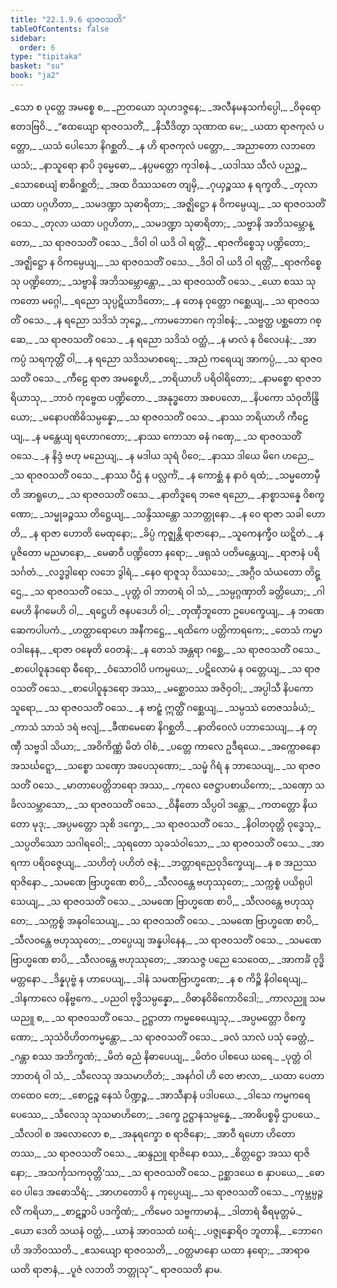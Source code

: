```yaml
---
title: "22.1.9.6 ရာဇဝသတိ"
tableOfContents: false
sidebar:
  order: 6
type: "tipitaka"
basket: "su"
book: "ja2"
---
```



<DynamicBreadcrumb />

<Division number="1471" book="ja2" e="ch" v="23" p="290">

<Paragraph number="2810" type="verses" book="ja2">
_သော စ ပုတ္တေ အမစ္စေ စ,_  
_ဉာတယော သုဟဒဇ္ဇနေ;_  
_အလီနမနသင်္ကပ္ပေါ,_  
_ဝိဓုရော ဧတဒဗြဝိ._  

</Paragraph>

</Division>
<Division number="1472" book="ja2" e="ch" v="23" p="290">

<Paragraph number="2811" type="verses" book="ja2">
_“ဧထယျော ရာဇဝသတိံ,_  
_နိသီဒိတွာ သုဏာထ မေ;_  
_ယထာ ရာဇကုလံ ပတ္တော,_  
_ယသံ ပေါသော နိဂစ္ဆတိ._  

</Paragraph>

</Division>
<Division number="1473" book="ja2" e="ch" v="23" p="290">

<Paragraph number="2812" type="verses" book="ja2">
_န ဟိ ရာဇကုလံ ပတ္တော,_  
_အညာတော လဘတေ ယသံ;_  
_နာသူရော နာပိ ဒုမ္မေဓော,_  
_နပ္ပမတ္တော ကုဒါစနံ._  

</Paragraph>

</Division>
<Division number="1474" book="ja2" e="ch" v="23" p="290">

<Paragraph number="2813" type="verses" book="ja2">
_ယဒါဿ သီလံ ပညဉ္စ,_  
_သောစေယျံ စာဓိဂစ္ဆတိ;_  
_အထ ဝိဿသတေ တျမှိ,_  
_ဂုယှဉ္စဿ န ရက္ခတိ._  

</Paragraph>

</Division>
<Division number="1475" book="ja2" e="ch" v="23" p="290">

<Paragraph number="2814" type="verses" book="ja2">
_တုလာ ယထာ ပဂ္ဂဟိတာ,_  
_သမဒဏ္ဍာ သုဓာရိတာ;_  
_အဇ္ဈိဋ္ဌော န ဝိကမ္ပေယျ,_  
_သ ရာဇဝသတိံ ဝသေ._  

</Paragraph>

</Division>
<Division number="1476" book="ja2" e="ch" v="23" p="290">

<Paragraph number="2815" type="verses" book="ja2">
_တုလာ ယထာ ပဂ္ဂဟိတာ,_  
_သမဒဏ္ဍာ သုဓာရိတာ;_  
_သဗ္ဗာနိ အဘိသမ္ဘောန္တော,_  
_သ ရာဇဝသတိံ ဝသေ._  

</Paragraph>

</Division>
<Division number="1477" book="ja2" e="ch" v="23" p="290">

<Paragraph number="2816" type="verses" book="ja2">
_ဒိဝါ ဝါ ယဒိ ဝါ ရတ္တိံ,_  
_ရာဇကိစ္စေသု ပဏ္ဍိတော;_  
_အဇ္ဈိဋ္ဌော န ဝိကမ္ပေယျ,_  
_သ ရာဇဝသတိံ ဝသေ._  

</Paragraph>

</Division>
<Division number="1478" book="ja2" e="ch" v="23" p="291">

<Paragraph number="2817" type="verses" book="ja2">
_ဒိဝါ ဝါ ယဒိ ဝါ ရတ္တိံ,_  
_ရာဇကိစ္စေသု ပဏ္ဍိတော;_  
_သဗ္ဗာနိ အဘိသမ္ဘောန္တော,_  
_သ ရာဇဝသတိံ ဝသေ._  

</Paragraph>

</Division>
<Division number="1479" book="ja2" e="ch" v="23" p="291">

<Paragraph number="2818" type="verses" book="ja2">
_ယော စဿ သုကတော မဂ္ဂေါ,_  
_ရညော သုပ္ပဋိယာဒိတော;_  
_န တေန ဝုတ္တော ဂစ္ဆေယျ,_  
_သ ရာဇဝသတိံ ဝသေ._  

</Paragraph>

</Division>
<Division number="1480" book="ja2" e="ch" v="23" p="291">

<Paragraph number="2819" type="verses" book="ja2">
_န ရညော သဒိသံ ဘုဉ္ဇေ,_  
_ကာမဘောဂေ ကုဒါစနံ;_  
_သဗ္ဗတ္ထ ပစ္ဆတော ဂစ္ဆေ,_  
_သ ရာဇဝသတိံ ဝသေ._  

</Paragraph>

</Division>
<Division number="1481" book="ja2" e="ch" v="23" p="291">

<Paragraph number="2820" type="verses" book="ja2">
_န ရညော သဒိသံ ဝတ္ထံ,_  
_န မာလံ န ဝိလေပနံ;_  
_အာကပ္ပံ သရကုတ္တိံ ဝါ,_  
_န ရညော သဒိသမာစရေ;_  
_အညံ ကရေယျ အာကပ္ပံ,_  
_သ ရာဇဝသတိံ ဝသေ._  

</Paragraph>

</Division>
<Division number="1482" book="ja2" e="ch" v="23" p="291">

<Paragraph number="2821" type="verses" book="ja2">
_ကီဠေ ရာဇာ အမစ္စေဟိ,_  
_ဘရိယာဟိ ပရိဝါရိတော;_  
_နာမစ္စော ရာဇဘရိယာသု,_  
_ဘာဝံ ကုဗ္ဗေထ ပဏ္ဍိတော._  

</Paragraph>

</Division>
<Division number="1483" book="ja2" e="ch" v="23" p="291">

<Paragraph number="2822" type="verses" book="ja2">
_အနုဒ္ဓတော အစပလော,_  
_နိပကော သံဝုတိန္ဒြိယော;_  
_မနောပဏိဓိသမ္ပန္နော,_  
_သ ရာဇဝသတိံ ဝသေ._  

</Paragraph>

</Division>
<Division number="1484" book="ja2" e="ch" v="23" p="291">

<Paragraph number="2823" type="verses" book="ja2">
_နာဿ ဘရိယာဟိ ကီဠေယျ,_  
_န မန္တေယျ ရဟောဂတော;_  
_နာဿ ကောသာ ဓနံ ဂဏှေ,_  
_သ ရာဇဝသတိံ ဝသေ._  

</Paragraph>

</Division>
<Division number="1485" book="ja2" e="ch" v="23" p="291">

<Paragraph number="2824" type="verses" book="ja2">
_န နိဒ္ဒံ ဗဟု မညေယျ,_  
_န မဒါယ သုရံ ပိဝေ;_  
_နာဿ ဒါယေ မိဂေ ဟညေ,_  
_သ ရာဇဝသတိံ ဝသေ._  

</Paragraph>

</Division>
<Division number="1486" book="ja2" e="ch" v="23" p="291">

<Paragraph number="2825" type="verses" book="ja2">
_နာဿ ပီဌံ န ပလ္လင်္ကံ,_  
_န ကောစ္ဆံ န နာဝံ ရထံ;_  
_သမ္မတောမှီတိ အာရူဟေ,_  
_သ ရာဇဝသတိံ ဝသေ._  

</Paragraph>

</Division>
<Division number="1487" book="ja2" e="ch" v="23" p="291">

<Paragraph number="2826" type="verses" book="ja2">
_နာတိဒူရေ ဘဇေ ရညော,_  
_နာစ္စာသန္နေ ဝိစက္ခဏော;_  
_သမ္မုခဉ္စဿ တိဋ္ဌေယျ,_  
_သန္ဒိဿန္တော သဘတ္တုနော._  

</Paragraph>

</Division>
<Division number="1488" book="ja2" e="ch" v="23" p="291">

<Paragraph number="2827" type="verses" book="ja2">
_န ဝေ ရာဇာ သခါ ဟောတိ,_  
_န ရာဇာ ဟောတိ မေထုနော;_  
_ခိပ္ပံ ကုဇ္ဈန္တိ ရာဇာနော,_  
_သူကေနက္ခီဝ ဃဋ္ဋိတံ._  

</Paragraph>

</Division>
<Division number="1489" book="ja2" e="ch" v="23" p="291">

<Paragraph number="2828" type="verses" book="ja2">
_န ပူဇိတော မညမာနော,_  
_မေဓာဝီ ပဏ္ဍိတော နရော;_  
_ဖရုသံ ပတိမန္တေယျ,_  
_ရာဇာနံ ပရိသင်္ဂတံ._  

</Paragraph>

</Division>
<Division number="1490" book="ja2" e="ch" v="23" p="292">

<Paragraph number="2829" type="verses" book="ja2">
_လဒ္ဓဒွါရော လဘေ ဒွါရံ,_  
_နေဝ ရာဇူသု ဝိဿသေ;_  
_အဂ္ဂီဝ သံယတော တိဋ္ဌေ,_  
_သ ရာဇဝသတိံ ဝသေ._  

</Paragraph>

</Division>
<Division number="1491" book="ja2" e="ch" v="23" p="292">

<Paragraph number="2830" type="verses" book="ja2">
_ပုတ္တံ ဝါ ဘာတရံ ဝါ သံ,_  
_သမ္ပဂ္ဂဏှာတိ ခတ္တိယော;_  
_ဂါမေဟိ နိဂမေဟိ ဝါ,_  
_ရဋ္ဌေဟိ ဇနပဒေဟိ ဝါ;_  
_တုဏှီဘူတော ဥပေက္ခေယျ,_  
_န ဘဏေ ဆေကပါပကံ._  

</Paragraph>

</Division>
<Division number="1492" book="ja2" e="ch" v="23" p="292">

<Paragraph number="2831" type="verses" book="ja2">
_ဟတ္ထာရောဟေ အနီကဋ္ဌေ,_  
_ရထိကေ ပတ္တိကာရကေ;_  
_တေသံ ကမ္မာဝဒါနေန,_  
_ရာဇာ ဝဍ္ဎေတိ ဝေတနံ;_  
_န တေသံ အန္တရာ ဂစ္ဆေ,_  
_သ ရာဇဝသတိံ ဝသေ._  

</Paragraph>

</Division>
<Division number="1493" book="ja2" e="ch" v="23" p="292">

<Paragraph number="2832" type="verses" book="ja2">
_စာပေါဝူနုဒရော ဓီရော,_  
_ဝံသောဝါပိ ပကမ္ပယေ;_  
_ပဋိလောမံ န ဝတ္တေယျ,_  
_သ ရာဇဝသတိံ ဝသေ._  

</Paragraph>

</Division>
<Division number="1494" book="ja2" e="ch" v="23" p="292">

<Paragraph number="2833" type="verses" book="ja2">
_စာပေါဝူနုဒရော အဿ,_  
_မစ္ဆောဝဿ အဇိဝှဝါ;_  
_အပ္ပါသီ နိပကော သူရော,_  
_သ ရာဇဝသတိံ ဝသေ._  

</Paragraph>

</Division>
<Division number="1495" book="ja2" e="ch" v="23" p="292">

<Paragraph number="2834" type="verses" book="ja2">
_န ဗာဠှံ ဣတ္ထိံ ဂစ္ဆေယျ,_  
_သမ္ပဿံ တေဇသင်္ခယံ;_  
_ကာသံ သာသံ ဒရံ ဗလျံ,_  
_ခီဏမေဓော နိဂစ္ဆတိ._  

</Paragraph>

</Division>
<Division number="1496" book="ja2" e="ch" v="23" p="292">

<Paragraph number="2835" type="verses" book="ja2">
_နာတိဝေလံ ပဘာသေယျ,_  
_န တုဏှီ သဗ္ဗဒါ သိယာ;_  
_အဝိကိဏ္ဏံ မိတံ ဝါစံ,_  
_ပတ္တေ ကာလေ ဥဒီရယေ._  

</Paragraph>

</Division>
<Division number="1497" book="ja2" e="ch" v="23" p="292">

<Paragraph number="2836" type="verses" book="ja2">
_အက္ကောဓနော အသင်္ဃဋ္ဋော,_  
_သစ္စော သဏှော အပေသုဏော;_  
_သမ္ဖံ ဂိရံ န ဘာသေယျ,_  
_သ ရာဇဝသတိံ ဝသေ._  

</Paragraph>

</Division>
<Division number="1498" book="ja2" e="ch" v="23" p="292">

<Paragraph number="2837" type="verses" book="ja2">
_မာတာပေတ္တိဘရော အဿ,_  
_ကုလေ ဇေဋ္ဌာပစာယိကော;_  
_သဏှော သခိလသမ္ဘာသော,_  
_သ ရာဇဝသတိံ ဝသေ._  

</Paragraph>

</Division>
<Division number="1499" book="ja2" e="ch" v="23" p="292">

<Paragraph number="2838" type="verses" book="ja2">
_ဝိနီတော သိပ္ပဝါ ဒန္တော,_  
_ကတတ္တော နိယတော မုဒု;_  
_အပ္ပမတ္တော သုစိ ဒက္ခော,_  
_သ ရာဇဝသတိံ ဝသေ._  

</Paragraph>

</Division>
<Division number="1500" book="ja2" e="ch" v="23" p="292">

<Paragraph number="2839" type="verses" book="ja2">
_နိဝါတဝုတ္တိ ဝုဒ္ဓေသု,_  
_သပ္ပတိဿော သဂါရဝေါ;_  
_သုရတော သုခသံဝါသော,_  
_သ ရာဇဝသတိံ ဝသေ._  

</Paragraph>

</Division>
<Division number="1501" book="ja2" e="ch" v="23" p="293">

<Paragraph number="2840" type="verses" book="ja2">
_အာရကာ ပရိဝဇ္ဇေယျ,_  
_သဟိတုံ ပဟိတံ ဇနံ;_  
_ဘတ္တာရညေဝုဒိက္ခေယျ,_  
_န စ အညဿ ရာဇိနော._  

</Paragraph>

</Division>
<Division number="1502" book="ja2" e="ch" v="23" p="293">

<Paragraph number="2841" type="verses" book="ja2">
_သမဏေ ဗြာဟ္မဏေ စာပိ,_  
_သီလဝန္တေ ဗဟုဿုတေ;_  
_သက္ကစ္စံ ပယိရုပါသေယျ,_  
_သ ရာဇဝသတိံ ဝသေ._  

</Paragraph>

</Division>
<Division number="1503" book="ja2" e="ch" v="23" p="293">

<Paragraph number="2842" type="verses" book="ja2">
_သမဏေ ဗြာဟ္မဏေ စာပိ,_  
_သီလဝန္တေ ဗဟုဿုတေ;_  
_သက္ကစ္စံ အနုဝါသေယျ,_  
_သ ရာဇဝသတိံ ဝသေ._  

</Paragraph>

</Division>
<Division number="1504" book="ja2" e="ch" v="23" p="293">

<Paragraph number="2843" type="verses" book="ja2">
_သမဏေ ဗြာဟ္မဏေ စာပိ,_  
_သီလဝန္တေ ဗဟုဿုတေ;_  
_တပ္ပေယျ အန္နပါနေန,_  
_သ ရာဇဝသတိံ ဝသေ._  

</Paragraph>

</Division>
<Division number="1505" book="ja2" e="ch" v="23" p="293">

<Paragraph number="2844" type="verses" book="ja2">
_သမဏေ ဗြာဟ္မဏေ စာပိ,_  
_သီလဝန္တေ ဗဟုဿုတေ;_  
_အာသဇ္ဇ ပညေ သေဝေထ,_  
_အာကင်္ခံ ဝုဒ္ဓိမတ္တနော._  

</Paragraph>

</Division>
<Division number="1506" book="ja2" e="ch" v="23" p="293">

<Paragraph number="2845" type="verses" book="ja2">
_ဒိန္နပုဗ္ဗံ န ဟာပေယျ,_  
_ဒါနံ သမဏဗြာဟ္မဏေ;_  
_န စ ကိဉ္စိ နိဝါရေယျ,_  
_ဒါနကာလေ ဝနိဗ္ဗကေ._  

</Paragraph>

</Division>
<Division number="1507" book="ja2" e="ch" v="23" p="293">

<Paragraph number="2846" type="verses" book="ja2">
_ပညဝါ ဗုဒ္ဓိသမ္ပန္နော,_  
_ဝိဓာနဝိဓိကောဝိဒေါ;_  
_ကာလညူ သမယညူ စ,_  
_သ ရာဇဝသတိံ ဝသေ._  

</Paragraph>

</Division>
<Division number="1508" book="ja2" e="ch" v="23" p="293">

<Paragraph number="2847" type="verses" book="ja2">
ဥဋ္ဌာတာ ကမ္မဓေယျေသု,_  
_အပ္ပမတ္တော ဝိစက္ခဏော;_  
_သုသံဝိဟိတကမ္မန္တော,_  
_သ ရာဇဝသတိံ ဝသေ._  

</Paragraph>

</Division>
<Division number="1509" book="ja2" e="ch" v="23" p="293">

<Paragraph number="2848" type="verses" book="ja2">
_ခလံ သာလံ ပသုံ ခေတ္တံ,_  
_ဂန္တာ စဿ အဘိက္ခဏံ;_  
_မိတံ ဓညံ နိဓာပေယျ,_  
_မိတံဝ ပါစယေ ဃရေ._  

</Paragraph>

</Division>
<Division number="1510" book="ja2" e="ch" v="23" p="293">

<Paragraph number="2849" type="verses" book="ja2">
_ပုတ္တံ ဝါ ဘာတရံ ဝါ သံ,_  
_သီလေသု အသမာဟိတံ;_  
_အနင်္ဂဝါ ဟိ တေ ဗာလာ,_  
_ယထာ ပေတာ တထေဝ တေ;_  
_စောဠဉ္စ နေသံ ပိဏ္ဍဉ္စ,_  
_အာသီနာနံ ပဒါပယေ._  

</Paragraph>

</Division>
<Division number="1511" book="ja2" e="ch" v="23" p="293">

<Paragraph number="2850" type="verses" book="ja2">
_ဒါသေ ကမ္မကရေ ပေဿေ,_  
_သီလေသု သုသမာဟိတေ;_  
_ဒက္ခေ ဥဋ္ဌာနသမ္ပန္နေ,_  
_အာဓိပစ္စမှိ ဌာပယေ._  

</Paragraph>

</Division>
<Division number="1512" book="ja2" e="ch" v="23" p="293">

<Paragraph number="2851" type="verses" book="ja2">
_သီလဝါ စ အလောလော စ,_  
_အနုရက္ခော စ ရာဇိနော;_  
_အာဝီ ရဟော ဟိတော တဿ,_  
_သ ရာဇဝသတိံ ဝသေ._  

</Paragraph>

</Division>
<Division number="1513" book="ja2" e="ch" v="23" p="294">

<Paragraph number="2852" type="verses" book="ja2">
_ဆန္ဒညူ ရာဇိနော စဿ,_  
_စိတ္တဋ္ဌော အဿ ရာဇိနော;_  
_အသင်္ကုသကဝုတ္တိ’ဿ,_  
_သ ရာဇဝသတိံ ဝသေ._  

</Paragraph>

</Division>
<Division number="1514" book="ja2" e="ch" v="23" p="294">

<Paragraph number="2853" type="verses" book="ja2">
ဥစ္ဆာဒယေ စ နှာပယေ,_  
_ဓောဝေ ပါဒေ အဓောသိရံ;_  
_အာဟတောပိ န ကုပ္ပေယျ,_  
_သ ရာဇဝသတိံ ဝသေ._  

</Paragraph>

</Division>
<Division number="1515" book="ja2" e="ch" v="23" p="294">

<Paragraph number="2854" type="verses" book="ja2">
_ကုမ္ဘမ္ပဉ္ဇလိံ ကရိယာ,_  
_စာဋဉ္စာပိ ပဒက္ခိဏံ;_  
_ကိမေဝ သဗ္ဗကာမာနံ,_  
_ဒါတာရံ ဓီရမုတ္တမံ._  

</Paragraph>

</Division>
<Division number="1516" book="ja2" e="ch" v="23" p="294">

<Paragraph number="2855" type="verses" book="ja2">
_ယော ဒေတိ သယနံ ဝတ္ထံ,_  
_ယာနံ အာဝသထံ ဃရံ;_  
_ပဇ္ဇုန္နောရိဝ ဘူတာနိ,_  
_ဘောဂေဟိ အဘိဝဿတိ._  

</Paragraph>

</Division>
<Division number="1517" book="ja2" e="ch" v="23" p="294">

<Paragraph number="2856" type="verses" book="ja2">
_ဧသယျော ရာဇဝသတိ,_  
_ဝတ္တမာနော ယထာ နရော;_  
_အာရာဓယတိ ရာဇာနံ,_  
_ပူဇံ လဘတိ ဘတ္တုသု”._  


</Paragraph>
</Division>

<Paragraph number="2857" type="center" book="ja2">
ရာဇဝသတိ နာမ.
</Paragraph>